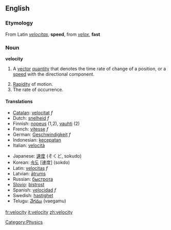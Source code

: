 ==English==

{{wikipedia}}
===Etymology===
From Latin ''[[velocitas]]'', '''speed''', from ''[[velox]]'', '''fast'''

===Noun===
'''velocity'''
# {{physics}} A [[vector]] [[quantity]] that denotes the time rate of change of a position, or a [[speed]] with the directional component.
# [[rapidity|Rapidity]] of motion.
# The rate of occurrence.

====Translations====
{{top}}
*[[Catalan]]: [[velocitat]] ''f''
*Dutch: [[snelheid]] ''f''
*Finnish: [[nopeus]] (1,2), [[vauhti]] (2)
*French: [[vitesse]] ''f''
*German: [[Geschwindigkeit]] ''f''
*Indonesian: [[cepat|kecepatan]]
*Italian: [[velocità]]
{{mid}}
*Japanese: [[速度]] (そくど, sokudo)
*Korean: [[속도]] [速度] (sokdo)
*Latin: [[velocitas]] ''f''
*Latvian: [[ātrums]] {{m}}
*Russian: [[быстрота]]
*[[Slovio]]: [[bistrost]]
*Spanish: [[velocidad]] ''f''
*Swedish: [[hastighet]]
*Telugu: [[వేగము]] (vaegamu)
{{bottom}}

[[Category:Physics]]

[[fr:velocity]]
[[it:velocity]]
[[zh:velocity]]